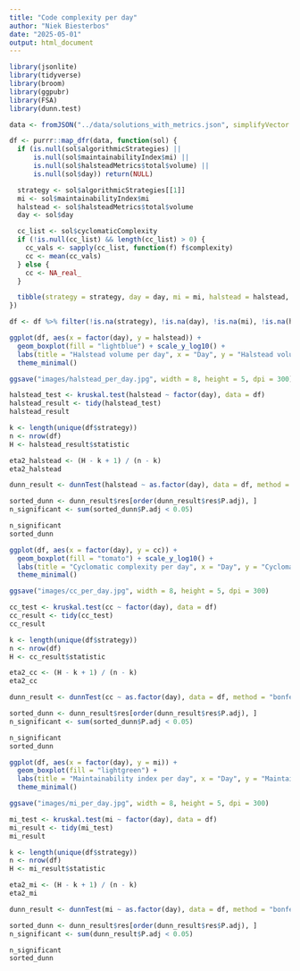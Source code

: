 ```yaml
---
title: "Code complexity per day"
author: "Niek Biesterbos"
date: "2025-05-01"
output: html_document
---
```


```r
library(jsonlite)
library(tidyverse)
library(broom)
library(ggpubr)
library(FSA)
library(dunn.test)

data <- fromJSON("../data/solutions_with_metrics.json", simplifyVector = FALSE)

df <- purrr::map_dfr(data, function(sol) {
  if (is.null(sol$algorithmicStrategies) || 
      is.null(sol$maintainabilityIndex$mi) ||
      is.null(sol$halsteadMetrics$total$volume) ||
      is.null(sol$day)) return(NULL)

  strategy <- sol$algorithmicStrategies[[1]]
  mi <- sol$maintainabilityIndex$mi
  halstead <- sol$halsteadMetrics$total$volume
  day <- sol$day

  cc_list <- sol$cyclomaticComplexity
  if (!is.null(cc_list) && length(cc_list) > 0) {
    cc_vals <- sapply(cc_list, function(f) f$complexity)
    cc <- mean(cc_vals)
  } else {
    cc <- NA_real_
  }

  tibble(strategy = strategy, day = day, mi = mi, halstead = halstead, cc = cc)
})

df <- df %>% filter(!is.na(strategy), !is.na(day), !is.na(mi), !is.na(halstead), !is.na(cc))
```

```r
ggplot(df, aes(x = factor(day), y = halstead)) +
  geom_boxplot(fill = "lightblue") + scale_y_log10() +
  labs(title = "Halstead volume per day", x = "Day", y = "Halstead volume (log10 scale)") +
  theme_minimal()

ggsave("images/halstead_per_day.jpg", width = 8, height = 5, dpi = 300)

```

```r
halstead_test <- kruskal.test(halstead ~ factor(day), data = df)
halstead_result <- tidy(halstead_test)
halstead_result
```


```r
k <- length(unique(df$strategy))
n <- nrow(df)
H <- halstead_result$statistic

eta2_halstead <- (H - k + 1) / (n - k)
eta2_halstead
```

```r
dunn_result <- dunnTest(halstead ~ as.factor(day), data = df, method = "bonferroni")

sorted_dunn <- dunn_result$res[order(dunn_result$res$P.adj), ]
n_significant <- sum(sorted_dunn$P.adj < 0.05)

n_significant
sorted_dunn
```

```r
ggplot(df, aes(x = factor(day), y = cc)) +
  geom_boxplot(fill = "tomato") + scale_y_log10() +
  labs(title = "Cyclomatic complexity per day", x = "Day", y = "Cyclomatic complexity (log10 scale)") +
  theme_minimal()

ggsave("images/cc_per_day.jpg", width = 8, height = 5, dpi = 300)
```

```r
cc_test <- kruskal.test(cc ~ factor(day), data = df)
cc_result <- tidy(cc_test)
cc_result
```

```r
k <- length(unique(df$strategy))
n <- nrow(df)
H <- cc_result$statistic

eta2_cc <- (H - k + 1) / (n - k)
eta2_cc
```

```r
dunn_result <- dunnTest(cc ~ as.factor(day), data = df, method = "bonferroni")

sorted_dunn <- dunn_result$res[order(dunn_result$res$P.adj), ]
n_significant <- sum(sorted_dunn$P.adj < 0.05)

n_significant
sorted_dunn
```

```r
ggplot(df, aes(x = factor(day), y = mi)) +
  geom_boxplot(fill = "lightgreen") +
  labs(title = "Maintainability index per day", x = "Day", y = "Maintainability index") +
  theme_minimal()

ggsave("images/mi_per_day.jpg", width = 8, height = 5, dpi = 300)
```

```r
mi_test <- kruskal.test(mi ~ factor(day), data = df)
mi_result <- tidy(mi_test)
mi_result
```

```r
k <- length(unique(df$strategy))
n <- nrow(df)
H <- mi_result$statistic

eta2_mi <- (H - k + 1) / (n - k)
eta2_mi
```

```r
dunn_result <- dunnTest(mi ~ as.factor(day), data = df, method = "bonferroni")

sorted_dunn <- dunn_result$res[order(dunn_result$res$P.adj), ]
n_significant <- sum(dunn_result$P.adj < 0.05)

n_significant
sorted_dunn
```